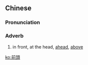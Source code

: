 {{also|前头}}
==Chinese==
{{zh-forms|s=前头}}

===Pronunciation===
{{zh-pron
|m=qiántou
|c=cin4 tau4
|mn=xm,zz:chiân-thâu/qz:chiân-thiô/qz:chûiⁿ-thâu/tw:chêng-thâu
|cat=adv
}}

===Adverb===
{{zh-adv}}

# in front, at the head, [[ahead]], [[above]]

{{zh-cat|Intermediate}}

[[ko:前頭]]